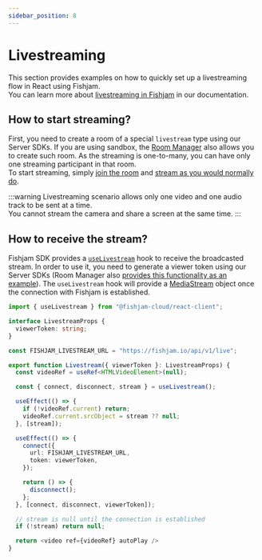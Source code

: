 ```yaml
---
sidebar_position: 8
---
```


# Livestreaming

This section provides examples on how to quickly set up a livestreaming flow in React using Fishjam.  
You can learn more about [livestreaming in Fishjam](/livestreaming) in our documentation.

## How to start streaming?

First, you need to create a room of a special `livestream` type using our Server SDKs. If you are using sandbox, the [Room Manager](/room-manager#how-do-i-use-it) also allows you to create such room.
As the streaming is one-to-many, you can have only one streaming participant in that room.  
To start streaming, simply [join the room](/react/connecting) and [stream as you would normally do](/react/start-streaming).

:::warning
Livestreaming scenario allows only one video and one audio track to be sent at a time.  
You cannot stream the camera and share a screen at the same time.
:::

## How to receive the stream?

Fishjam SDK provides a [`useLivestream`](/api/web/functions/useLivestream) hook to receive the broadcasted stream.
In order to use it, you need to generate a viewer token using our Server SDKs (Room Manager also [provides this functionality as an example](https://github.com/fishjam-cloud/js-server-sdk/blob/main/examples/room-manager/src/routes/rooms.ts)).
The `useLivestream` hook will provide a [MediaStream](https://developer.mozilla.org/en-US/docs/Web/API/MediaStream) object once the connection with Fishjam is established.

```ts
import { useLivestream } from "@fishjam-cloud/react-client";

interface LivestreamProps {
  viewerToken: string;
}

const FISHJAM_LIVESTREAM_URL = "https://fishjam.io/api/v1/live";

export function Livestream({ viewerToken }: LivestreamProps) {
  const videoRef = useRef<HTMLVideoElement>(null);

  const { connect, disconnect, stream } = useLivestream();

  useEffect(() => {
    if (!videoRef.current) return;
    videoRef.current.srcObject = stream ?? null;
  }, [stream]);

  useEffect(() => {
    connect({
      url: FISHJAM_LIVESTREAM_URL,
      token: viewerToken,
    });

    return () => {
      disconnect();
    };
  }, [connect, disconnect, viewerToken]);

  // stream is null until the connection is established
  if (!stream) return null;

  return <video ref={videoRef} autoPlay />
}
```
